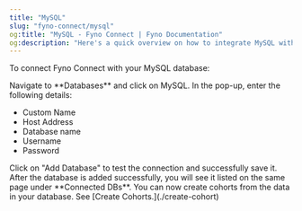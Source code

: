 ```yaml
---
title: "MySQL"
slug: "fyno-connect/mysql"
og:title: "MySQL - Fyno Connect | Fyno Documentation"
og:description: "Here's a quick overview on how to integrate MySQL with Fyno Connect"
---
```


To connect Fyno Connect with your MySQL database:

<Steps>
  <Step>Navigate to **Databases** and click on MySQL.</Step>
  <Step>
    In the pop-up, enter the following details:
    <ul>
      <li>Custom Name</li>
      <li>Host Address</li>
      <li>Database name</li>
      <li>Username</li>
      <li>Password</li>
    </ul>
  </Step>
  <Step>Click on "Add Database" to test the connection and successfully save it. After the database is added successfully, you will see it listed on the same page under **Connected DBs**.</Step>
  <Step>You can now create cohorts from the data in your database. See [Create Cohorts.](./create-cohort)</Step>
</Steps>
